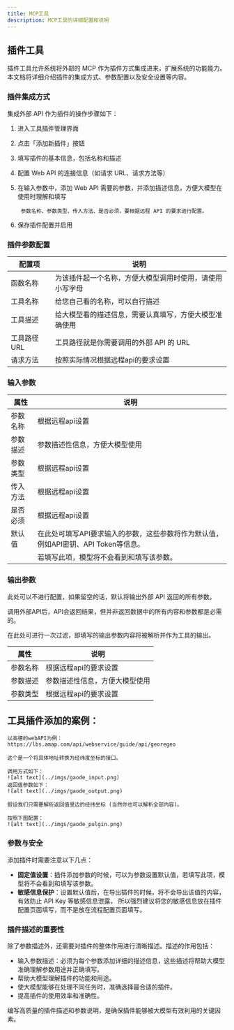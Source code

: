 ---
title: MCP工具
description: MCP工具的详细配置和说明
---


## 插件工具

插件工具允许系统将外部的 MCP 作为插件方式集成进来，扩展系统的功能能力。本文档将详细介绍插件的集成方式、参数配置以及安全设置等内容。

### 插件集成方式

集成外部 API 作为插件的操作步骤如下：

1. 进入工具插件管理界面
2. 点击「添加新插件」按钮
3. 填写插件的基本信息，包括名称和描述
4. 配置 Web API 的连接信息（如请求 URL、请求方法等）
5. 在输入参数中，添加 Web API 需要的参数，并添加描述信息，方便大模型在使用时理解和填写

        参数名称、参数类型、传入方法、是否必须，要根据远程 API 的要求进行配置。
6. 保存插件配置并启用

### 插件参数配置

| 配置项 | 说明 |
|-------|------|
| 函数名称 | 为该插件起一个名称，方便大模型调用时使用，请使用小写字母 |
| 工具名称 | 给您自己看的名称，可以自行描述 |
| 工具描述 | 给大模型看的描述信息，需要认真填写，方便大模型准确使用 |
| 工具路径URL | 工具路径就是你需要调用的外部 API 的 URL |
| 请求方法 | 按照实际情况根据远程api的要求设置 |

### 输入参数

| 属性 | 说明 |
|---------|------|
| 参数名称 | 根据远程api设置 |
| 参数描述 | 参数描述性信息，方便大模型使用 |
| 参数类型 | 根据远程api设置 |
| 传入方法 | 根据远程api设置 |
| 是否必须 | 根据远程api设置 |
| 默认值 | 在此处可填写API要求输入的参数，这些参数将作为默认值，例如API密钥、API Token等信息。 |
|  | 若填写此项，模型将不会看到和填写该参数。 |
### 输出参数
<Callout title="输出参数的作用">

此处可以不进行配置，如果留空的话，默认将输出外部 API 返回的所有参数。

调用外部API后，API会返回结果，但并非返回数据中的所有内容和参数都是必需的。

在此处可进行一次过滤，即填写的输出参数内容将被解析并作为工具的输出。

</Callout>

| 属性 | 说明 |
|---------|------|
| 参数名称 | 根据远程api的要求设置 |
| 参数描述 | 参数描述性信息，方便大模型使用 |
| 参数类型 | 根据远程api的要求设置 |

## 工具插件添加的案例：
<Accordions>
  <Accordion id="api_plugin_example" title="下面用高德的webAPI的例子展示说明：">
        
    以高德的webAPI为例：https://lbs.amap.com/api/webservice/guide/api/georegeo

    这个是一个将具体地址转换为经纬度坐标的接口。

    调用方式如下：
    ![alt text](../imgs/gaode_input.png)
    返回值参数如下：
    ![alt text](../imgs/gaode_output.png)

    假设我们只需要解析返回值里边的经纬坐标 (当然你也可以解析全部内容)。

    按照下图配置：
    ![alt text](../imgs/gaode_pulgin.png)

  </Accordion>
</Accordions>

### 参数与安全

添加插件时需要注意以下几点：

- **固定值设置**：插件添加参数的时候，可以为参数设置默认值，若填写此项，模型将不会看到和填写该参数。
- **敏感信息保护**：设置默认值后，在导出插件的时候，将不会导出该值的内容，有效防止 API Key 等敏感信息泄露，
所以强烈建议将您的敏感信息放在插件配置页面填写，而不是放在流程配置页面填写。


### 插件描述的重要性

除了参数描述外，还需要对插件的整体作用进行清晰描述。描述的作用包括：

- 输入参数描述：必须为每个参数添加详细的描述信息，这些描述将帮助大模型准确理解参数用途并正确填写。
- 帮助大模型理解插件的功能和用途。
- 使大模型能够在处理不同任务时，准确选择最合适的插件。
- 提高插件的使用效率和准确性。

编写高质量的插件描述和参数说明，是确保插件能够被大模型有效利用的关键因素。

